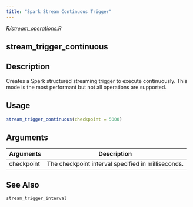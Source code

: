 ```yaml
---
title: "Spark Stream Continuous Trigger"
---
```


*R/stream_operations.R*

## stream_trigger_continuous

## Description
Creates a Spark structured streaming trigger to execute continuously. This mode is the most performant but not all operations are supported. 


## Usage
```r
stream_trigger_continuous(checkpoint = 5000) 
```

## Arguments
|Arguments|Description|
|---|---|
| checkpoint | The checkpoint interval specified in milliseconds. |






## See Also
`stream_trigger_interval`

